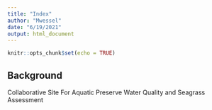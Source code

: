 ```yaml
---
title: "Index"
author: "Mwessel"
date: "6/19/2021"
output: html_document
---
```


```r
knitr::opts_chunk$set(echo = TRUE)
```

## Background

Collaborative Site For Aquatic Preserve Water Quality and Seagrass Assessment
